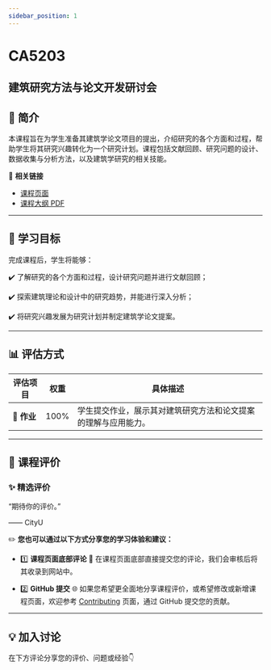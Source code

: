 ```yaml
---
sidebar_position: 1
---
```


# CA5203
## 建筑研究方法与论文开发研讨会

## **📘 简介**
本课程旨在为学生准备其建筑学论文项目的提出，介绍研究的各个方面和过程，帮助学生将其研究兴趣转化为一个研究计划。课程包括文献回顾、研究问题的设计、数据收集与分析方法，以及建筑学研究的相关技能。

🔗 **相关链接**
- [课程页面](https://www.cityu.edu.hk/catalogue/pg/202425/course/CA5203.htm)
- [课程大纲 PDF](https://www.cityu.edu.hk/catalogue/pg/202425/course/CA5203.pdf)

---

## **🎯 学习目标**

完成课程后，学生将能够：

✔️ 了解研究的各个方面和过程，设计研究问题并进行文献回顾；

✔️ 探索建筑理论和设计中的研究趋势，并能进行深入分析；

✔️ 将研究兴趣发展为研究计划并制定建筑学论文提案。

---

## **📊 评估方式**

| **评估项目**          | **权重** | **具体描述**                                                                                       |
|----------------------|---------|---------------------------------------------------------------------------------------------------|
| **📝 作业**           | 100%    | 学生提交作业，展示其对建筑研究方法和论文提案的理解与应用能力。                                   |

---

## **💬 课程评价**

### ✨ **精选评价**
<div className={commentStyles.commentBox}>
    <p className={commentStyles.commentText}>
        “期待你的评价。”
    </p>
    <p className={commentStyles.commentAuthor}>—— CityU</p>
</div>

✏️ **您也可以通过以下方式分享您的学习体验和建议：**

- 1️⃣ **课程页面底部评论**
💬 在课程页面底部直接提交您的评论，我们会审核后将其收录到网站中。

- 2️⃣ **GitHub 提交**
🌐 如果您希望更全面地分享课程评价，或希望修改或新增课程页面，欢迎参考 [Contributing](https://penjc.github.io/CityU/contributing) 页面，通过 GitHub 提交您的贡献。

---

## **💡 加入讨论**

在下方评论分享您的评价、问题或经验👇
<Utterances />